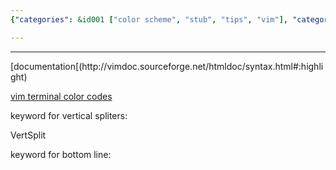 ```yaml
---
{"categories": &id001 ["color scheme", "stub", "tips", "vim"], "category": "Text Editors", "date": "2022-07-24 17:17:40", "description": "This text provides a guide on how to create a personalized color scheme for Vim, a widely-used text editor. It offers recommendations on utilizing documentation resources for syntax highlighting and also includes details about terminal color codes and keywords specific to vertical splitters and the bottom line in Vim.", "tags": *id001, "title": "Vim Custom Color Scheme"}

---
```


------

[documentation[(http://vimdoc.sourceforge.net/htmldoc/syntax.html#:highlight)

[vim terminal color codes](https://www.ditig.com/256-colors-cheat-sheet)

keyword for vertical spliters:

VertSplit

keyword for bottom line:

